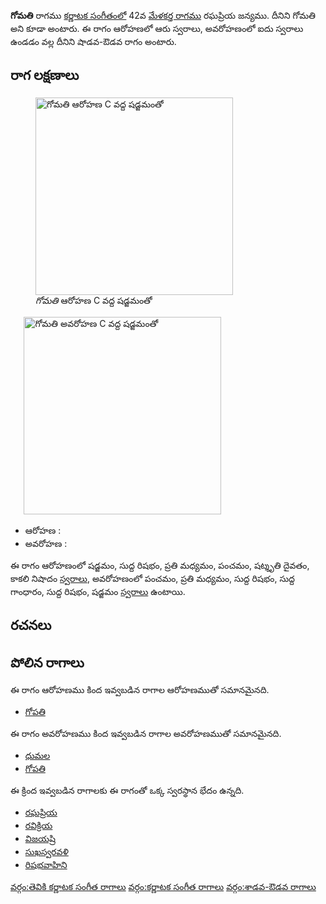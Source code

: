 {{Infobox ragam
	| name          	= గోమతి
	| synonym	    	= గోమతి
	| mela          	= 
	| chakra        	= 
	| janaka        	= 
	| type          	= శాడవ-ఔడవ
	| arohanam      	= {{svaraC|S|R1|M2|P|D3|N3}} 
	| avarohanam    	= {{svaraC|P|M2|R1|G1|R1|S}}
	| jeeva         	=
	| chhaya        	=
	| nyasa         	=
	| vishesha      	= 
	| equivalent  		= 
}}
{{కర్ణాటక సంగీత రాగాలు}}
'''గోమతి''' రాగము [[కర్ణాటక సంగీతం]]లో 42వ [[మేళకర్త రాగము]] రఘప్రియ జన్యము. దీనిని గోమతి అని కూడా అంటారు. ఈ రాగం ఆరోహణలో ఆరు స్వరాలు, అవరోహణంలో ఐదు స్వరాలు ఉండడం వల్ల దీనిని షాడవ-ఔడవ రాగం అంటారు.


==రాగ లక్షణాలు==
[[Image:gomati_ar_kb2wiki.png|thumb|right|316px|''గోమతి'' ఆరోహణ C వద్ద షడ్జమంతో]]
	[[Image:gomati_av_kb2wiki.png|thumb|right|316px|''గోమతి'' అవరోహణ C వద్ద షడ్జమంతో]]

* ఆరోహణ : {{svaraC|S|R1|M2|P|D3|N3}} 
* అవరోహణ : {{svaraC|P|M2|R1|G1|R1|S}}

ఈ రాగం ఆరోహణంలో షడ్జమం, సుద్ద  రిషభం, ప్రతి మధ్యమం, పంచమం, షట్శృతి దైవతం, కాకలి  నిషాదం [[స్వరాలు]], అవరోహణంలో పంచమం, ప్రతి మధ్యమం, సుద్ద  రిషభం, సుద్ద  గాంధారం, సుద్ద  రిషభం, షడ్జమం [[స్వరాలు]] ఉంటాయి.

==రచనలు==



==పోలిన రాగాలు==
ఈ రాగం ఆరోహణము కింద ఇవ్వబడిన రాగాల ఆరోహణముతో సమానమైనది.
* [[గోపతి]]

ఈ రాగం అవరోహణము కింద ఇవ్వబడిన రాగాల అవరోహణముతో సమానమైనది.
* [[ధుమల]]
* [[గోపతి]]

ఈ క్రింద ఇవ్వబడిన రాగాలకు ఈ రాగంతో ఒక్క స్వరస్థాన భేదం ఉన్నది.
* [[రఘప్రియ]]
* [[రవిక్రియ]]
* [[విజయష్రి]]
* [[సుఖస్వరవళి]]
* [[రిషభవాహిని]]



[[వర్గం:తెవికి కర్ణాటక సంగీత రాగాలు]]
[[వర్గం:కర్ణాటక సంగీత రాగాలు]]
[[వర్గం:శాడవ-ఔడవ రాగాలు]]